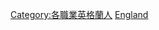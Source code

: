 {{Commonscat|Lawyers from England}}

[[Category:各職業英格蘭人|Category:各職業英格蘭人]]
[[Category:英國律師|England]]